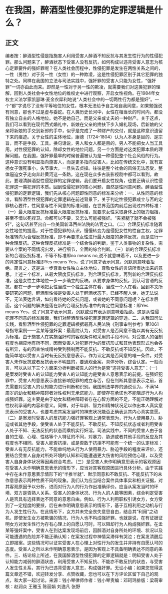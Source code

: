 # 在我国，醉酒型性侵犯罪的定罪逻辑是什么？
## 正文
编者按：醉酒型性侵是指施害人利用受害人醉酒不知反抗与其发生性行为的性侵犯罪。那么问题来了，醉酒状态下受害人没有反抗，如何构成以违背受害人意志为核心定罪要件的强奸罪呢？在人类社会历程中，性侵犯罪是发生在两性关系之间的，一性（男性）对于另一性（女性）的一种欺凌，这是性侵犯罪区别于其它犯罪的独特之处。同样在我国的立法与司法实践中，强奸罪的受害人只能为女性，“强奸罪”一词亦由此而来。即然是一性对于另一性的欺凌，就需要我们对这类犯罪的理解，回到人类社会中女性地位的维权史中进行观察，开启女性视角。在1984年女权主义法学家凯瑟琳·麦金农犀利地说“人类社会中的一切两性行为都是强奸”。一个“都”字说尽了没有平等地位的女性，根本无法给予自主地自我同意，如果勉强说有同意，那也不过是虚与委蛇。在人类历史长河中，女性在相当长的时间内，都没有独立自主的人格地位。她不是她自己，而是父亲或丈夫的一种财产。关于这点，我们可以看到在现代西式婚礼中，新娘在父亲的搀扶下步入婚礼现场，后新娘的父亲将新娘的手交到新郎的手中，似乎是完成了一种财产的交付，就是这种意识遗留下来的痕迹。关于女性的主体地位，康德（1724-1804）认为人本身是目的、是宗旨，而不是手段、工具。换句话说，男人和女人都是目的，男人不能把女人当工具用。对性侵犯罪的认知，除却女性的地位问题，另一个方面是对这类犯罪本质的理解问题。在我国，强奸罪最早的时候普遍被认为是一种侵犯整个社会风俗的行为。这种意识没有明显指向施害人，而是更多指向受害人，比如在传统文化中，就有宣扬女子饿死事小，失节事大，一旦失去贞操。往往是整个社会的风俗无法忍受，整体逼迫女子走向奔赴黄河这一条路。这在现在众多古装影视剧中都可以看到。故此，要理清醉酒型性侵犯罪的定罪逻辑，我们要开启女性视角，也要正确认识性侵犯罪这一类犯罪的本质。回到性侵犯罪的核心问题，自然是性同意问题。醉酒型性侵犯罪的定罪逻辑，我们先从核心问题即性同意的标准来分析：一、从性同意的标准，看醉酒型性侵犯罪的定罪逻辑在前述背景下，关于判定性侵犯罪成立与否的定罪核心要件，性同意与性不同意的标准问题，在世界范围内前后出现过四种标准：（一）最大限度反抗标准最大限度反抗标准，就要求女性采取身体上的极力阻挡，甚至不惜以死捍卫。命都可以不要，又怎么可能被强奸。“夹紧腿了就不会被强奸”，这句话甚至出自一位美国新泽西州法院的法官之口。（二）合理反抗标准随着女性地位的提高，对于性侵犯罪的认识，慢慢转变为是侵犯女性的性自主权，定罪标准转向为合理反抗标准，即不再要求女性进行最大限度的身体反抗，而是进行一种合理反抗。这种合理反抗标准是一个综合性的判断，鉴于人类事物的复杂性，需要从个案的不同情况出发，进行细节，全面的综合判断。（三）新的合理反抗标准新的合理反抗标准，不等不标准即no means no,说不就意味着不，以及更进一步的肯定性同意标准即Yes means Yes，说了同意才表示同意，沉默则意味着拒绝。简言之，这是进一步尊重女性独立主体地位，尊敬女性的言语所表达出来的意思。上述三个标准，从最大限度反抗标准，到合理反抗标准，再到新的合理反抗标准，这是女性主体地位一步一步确立的反映。从要求身体的反抗，到认可言语的反抗，都在一步一步地把女性当成一个独立主体在看，当成一个人在看。回到本文所要研究的问题，醉酒型性侵是受害人处于醉酒状态下，已经不醒人世，她无法说不，无法表达言语，如何看待她的反抗问题，或者她的不同意问题呢？在标准层面，这个问题的解决是落在新的合理反抗标准中的肯定性同意标准：即Yes means Yes，说了同意才表示同意，沉默或没有表达则意味着拒绝。这是从性侵犯罪不同意的标准层面，我们对醉酒型性侵犯罪定罪逻辑的穿透。二、从我国司法实践，看醉酒型性侵犯罪的定罪逻辑根据最高人民法院《刑事审判参考》第1061号指导案例——孟某等强奸案：最高院认为，对受害人是否同意不能以其有无反抗为标准。由于施害人在实施强奸时的客观条件和采用的手段不同，对受害人的强制程度也相应地有所不同，因而受害人对犯罪行为的反抗形式和其他表现形式也会各有所异，有的因害怕或精神受到强制而不能反抗、不敢反抗或不知反抗。因此，不能简单地以受害人当时有无反抗意思表示，作为认定其是否同意的唯一条件。对受害人未作反抗或者反抗表示不明显的，要通观全案，具体分析，综合认定。一般而言，可以从以下三个方面来分析判断被告人的行为是否“违背受害人意志”：（一）是案发时受害人的认知能力受害人的认知能力是受害人意思表示的前提。在强奸犯罪中，受害人的意思表示直接影响犯罪的成立与否，但在判断其意思表示之前，首先需要对受害人的认知能力进行判断和识别。我国刑法学界的通说认为，不满14周岁的幼女和精神障碍者对性权利无承诺能力，即使存在承诺也不能阻却行为人构成强奸罪。这主要是由于幼女和精神障碍者存在心智方面的不足，不能正确理解对性权利承诺的内容和意义。同样，对于年龄、智力和精神状况足以作出本人真实意思表示的受害人，也要考虑其案发当时的神志状况能否正确表达其内心真实意愿。（二）是案发时受害人的反抗能力强奸罪客观上通常表现为，行为人使用暴力、胁迫或者其他手段，使受害人处于不能反抗、不敢反抗、不知反抗状态或者利用受害人处于不知、无法反抗的状态而乘机实行奸淫。司法实践中，不同的受害人由于各自的生理、心理、性格等个人特征的不同，对暴力、胁迫或者其他手段的反应及其程度也不相同。受害人能否抗拒，或是否敢于抗拒不可能有一个统一的认定标准：受害人有无反抗能力，不能单纯地从行为人使用暴力、胁迫手段的程度来评价，还要结合受害人自身对所处环境的认知和可能遭遇更大伤害的风险预估心理，以及受害人自身身体状况等因素综合考虑。（三）是受害人未作明确意思表示的客观原因在受害人未作明确意思表示的情形下，应当对其客观原因进行具体分析。由于实践中存在未作意思表示情形下的“半推半就”、默示同意和不敢反抗、不能反抗下的未作意思表示两种性质不同的现象。我们认为应当结合案件具体事实和相关证据，对其客观原因予以分析，进而对行为人的行为作出准确评价。应当从案发当时的环境、双方是否熟人关系、受害人的身体状况、行为人的人数等因素，综合判定受害人是否具有选择表达不同意的意思自由。例如，行为人利用职权引诱女方，女方受到了一定程度的要挟，后在未作明确意思表示的情形下，基于互相利用之动机与行为人发生性行为。在此情形下，女方并未完全丧失意思自由，结合其“利用”之动机，即使发生女方被欺骗的情况，行为人也不构成强奸罪。也就是说，在有证据证明女方对发生性行为存有心理上的自愿认可时，可以阻却行为人构成强奸罪。在孟某等强奸案中，受害人在到达案发现场前后，因醉酒对自身所处的环境、状况以及可能遭遇的危险并不能正确认知；在案发过程中神情呆滞伴有哭泣；在案发清醒后立即报案。这些情况可以证实受害人在心理上对性行为的发生并非持有自愿认可的态度。受害人之所以未作明确意思表示，是因为客观上不具备明确表达不同意的条件。三、结论综上所述，在我国醉酒型性侵犯罪的定罪逻辑就是：明知受害人处于认知能力减弱的醉酒状态，利用受害人不知反抗、不能亦不敢反抗的状态，与受害人发生性关系，其行为已违背受害人意志，构成强奸罪。无讼小编：如果您觉得这篇文章还不错，欢迎转发分享、点赞收藏，您也可以在下方评论区留下自己的观点，和大家一起讨论。来源：钱小琴律师作者：钱小琴责编：邓珂玮排版：梁萌审核：赵润众 王雅玉 陈丽娟 刘逸凡 张野